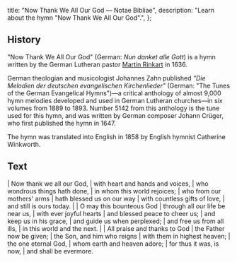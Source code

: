  title: "Now Thank We All Our God — Notae Bibliae",
  description: "Learn about the hymn \"Now Thank We All Our God\".",
};

<Initial text="Now Thank We All Our God" />

## History

"Now Thank We All Our God" (German: *Nun danket alle Gott*) is a hymn written by the German Lutheran pastor [Martin Rinkart](/liturgy/music/composers/martin-rinkart) in 1636.

German theologian and musicologist Johannes Zahn published *"Die Melodien der deutschen evangelischen Kirchenlieder"* (German: "The Tunes of the German Evangelical Hymns")—a critical anthology of almost 9,000 hymn melodies developed and used in German Lutheran churches—in six volumes from 1889 to 1893. Number 5142 from this anthology is the tune used for this hymn, and was written by German composer Johann Crüger, who first published the hymn in 1647.

The hymn was translated into English in 1858 by English hymnist Catherine Winkworth.

## Text

<Poetry>
|  Now thank we all our God,
|  with heart and hands and voices,
|  who wondrous things hath done,
|  in whom this world rejoices;
|  who from our mothers' arms
|  hath blessed us on our way
|  with countless gifts of love,
|  and still is ours today.
|
|  O may this bounteous God
|  through all our life be near us,
|  with ever joyful hearts
|  and blessed peace to cheer us;
|  and keep us in his grace,
|  and guide us when perplexed;
|  and free us from all ills,
|  in this world and the next.
|
|  All praise and thanks to God
|  the Father now be given;
|  the Son, and him who reigns
|  with them in highest heaven;
|  the one eternal God,
|  whom earth and heaven adore;
|  for thus it was, is now,
|  and shall be evermore.
</Poetry>
